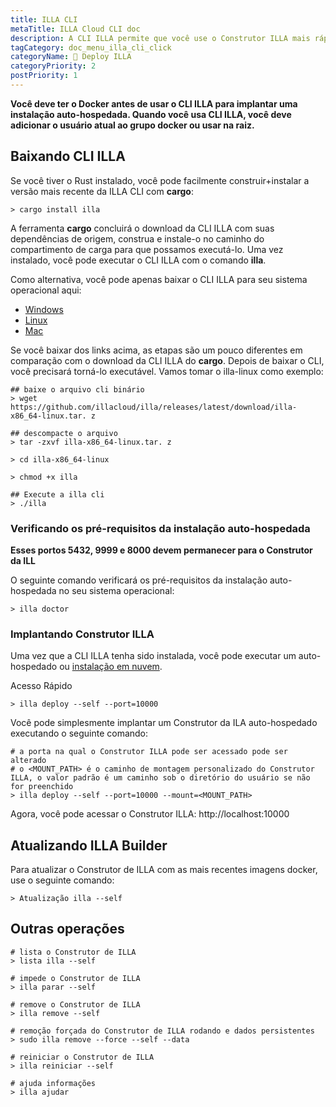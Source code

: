 ```yaml
---
title: ILLA CLI
metaTitle: ILLA Cloud CLI doc
description: A CLI ILLA permite que você use o Construtor ILLA mais rápido que sua imaginação.
tagCategory: doc_menu_illa_cli_click
categoryName: 👷 Deploy ILLA
categoryPriority: 2
postPriority: 1
---
```


**Você deve ter o Docker antes de usar o CLI ILLA para implantar uma instalação auto-hospedada. Quando você usa CLI ILLA, você deve adicionar o usuário atual ao grupo docker ou usar na raiz.**

## Baixando CLI ILLA

Se você tiver o Rust instalado, você pode facilmente construir+instalar a versão mais recente da ILLA CLI com **cargo**:

```
> cargo install illa
```

A ferramenta **cargo** concluirá o download da CLI ILLA com suas dependências de origem, construa e instale-o no caminho do compartimento de carga para que possamos executá-lo.
Uma vez instalado, você pode executar o CLI ILLA com o comando **illa**.

Como alternativa, você pode apenas baixar o CLI ILLA para seu sistema operacional aqui:

-   [Windows](https://github.com/illacloud/illa/releases/latest/download/illa-x86_64-win.zip)
-   [Linux](https://github.com/illacloud/illa/releases/latest/download/illa-x86_64-linux.tar.gz)
-   [Mac](https://github.com/illacloud/illa/releases/latest/download/illa-x86_64-macos.tar.gz)

Se você baixar dos links acima, as etapas são um pouco diferentes em comparação com o download da CLI ILLA do **cargo**. Depois de baixar o CLI, você precisará torná-lo executável. Vamos tomar o illa-linux como exemplo:

```
## baixe o arquivo cli binário
> wget https://github.com/illacloud/illa/releases/latest/download/illa-x86_64-linux.tar. z

## descompacte o arquivo
> tar -zxvf illa-x86_64-linux.tar. z

> cd illa-x86_64-linux

> chmod +x illa

## Execute a illa cli
> ./illa

```

### Verificando os pré-requisitos da instalação auto-hospedada

**Esses portos 5432, 9999 e 8000 devem permanecer para o Construtor da ILL**

O seguinte comando verificará os pré-requisitos da instalação auto-hospedada no seu sistema operacional:

```
> illa doctor
```

### Implantando Construtor ILLA

Uma vez que a CLI ILLA tenha sido instalada, você pode executar um auto-hospedado ou [instalação em nuvem](https://cloud.illacloud.com/).

Acesso Rápido

```
> illa deploy --self --port=10000
```

Você pode simplesmente implantar um Construtor da ILA auto-hospedado executando o seguinte comando:

```
# a porta na qual o Construtor ILLA pode ser acessado pode ser alterado
# o <MOUNT_PATH> é o caminho de montagem personalizado do Construtor ILLA, o valor padrão é um caminho sob o diretório do usuário se não for preenchido
> illa deploy --self --port=10000 --mount=<MOUNT_PATH>
```

Agora, você pode acessar o Construtor ILLA: http://localhost:10000

## Atualizando ILLA Builder

Para atualizar o Construtor de ILLA com as mais recentes imagens docker, use o seguinte comando:

```
> Atualização illa --self
```

## Outras operações

```
# lista o Construtor de ILLA
> lista illa --self

# impede o Construtor de ILLA
> illa parar --self

# remove o Construtor de ILLA
> illa remove --self

# remoção forçada do Construtor de ILLA rodando e dados persistentes
> sudo illa remove --force --self --data

# reiniciar o Construtor de ILLA
> illa reiniciar --self

# ajuda informações
> illa ajudar
```
